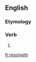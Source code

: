 ==English==

===Etymology===
{{suffix|en|resolve|eth}}

===Verb===
{{head|en|verb form}}

# {{en-archaic third-person singular of|resolve}}

[[fr:resolveth]]
